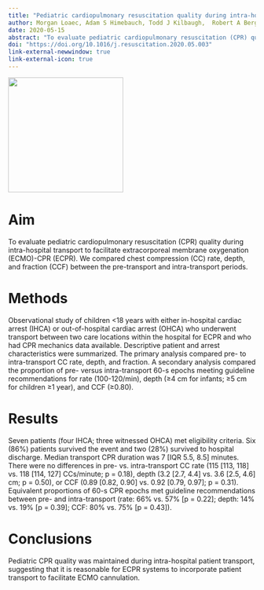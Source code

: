 ```yaml
---
title: "Pediatric cardiopulmonary resuscitation quality during intra-hospital transport"
author: Morgan Loaec, Adam S Himebauch, Todd J Kilbaugh,  Robert A Berg, Kathryn Graham, Richard Hanna, Heather A Wolfe, Robert M Sutton, Ryan W Morgan
date: 2020-05-15
abstract: "To evaluate pediatric cardiopulmonary resuscitation (CPR) quality during intra-hospital transport to facilitate extracorporeal membrane oxygenation (ECMO)-CPR (ECPR). We compared chest compression (CC) rate, depth, and fraction (CCF) between the pre-transport and intra-transport periods."
doi: "https://doi.org/10.1016/j.resuscitation.2020.05.003"
link-external-newwindow: true
link-external-icon: true
---
```


![](images/resuscitation/resuscitation_logo.png){fig-align="center" width="234"}

# Aim

To evaluate pediatric cardiopulmonary resuscitation (CPR) quality during intra-hospital transport to facilitate extracorporeal membrane oxygenation (ECMO)-CPR (ECPR). We compared chest compression (CC) rate, depth, and fraction (CCF) between the pre-transport and intra-transport periods.

# Methods

Observational study of children \<18 years with either in-hospital cardiac arrest (IHCA) or out-of-hospital cardiac arrest (OHCA) who underwent transport between two care locations within the hospital for ECPR and who had CPR mechanics data available. Descriptive patient and arrest characteristics were summarized. The primary analysis compared pre- to intra-transport CC rate, depth, and fraction. A secondary analysis compared the proportion of pre- versus intra-transport 60-s epochs meeting guideline recommendations for rate (100-120/min), depth (≥4 cm for infants; ≥5 cm for children ≥1 year), and CCF (≥0.80).

# Results

Seven patients (four IHCA; three witnessed OHCA) met eligibility criteria. Six (86%) patients survived the event and two (28%) survived to hospital discharge. Median transport CPR duration was 7 \[IQR 5.5, 8.5\] minutes. There were no differences in pre- vs. intra-transport CC rate (115 \[113, 118\] vs. 118 \[114, 127\] CCs/minute; p = 0.18), depth (3.2 \[2.7, 4.4\] vs. 3.6 \[2.5, 4.6\] cm; p = 0.50), or CCF (0.89 \[0.82, 0.90\] vs. 0.92 \[0.79, 0.97\]; p = 0.31). Equivalent proportions of 60-s CPR epochs met guideline recommendations between pre- and intra-transport (rate: 66% vs. 57% \[p = 0.22\]; depth: 14% vs. 19% \[p = 0.39\]; CCF: 80% vs. 75% \[p = 0.43\]).

# Conclusions

Pediatric CPR quality was maintained during intra-hospital patient transport, suggesting that it is reasonable for ECPR systems to incorporate patient transport to facilitate ECMO cannulation.
